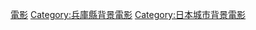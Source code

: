 {{DEFAULTSORT:Kobe}}
[[Category:神戶市背景作品|電影]]
[[Category:兵庫縣背景電影|Category:兵庫縣背景電影]]
[[Category:日本城市背景電影|Category:日本城市背景電影]]